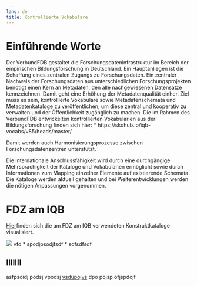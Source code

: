 ```yaml
---
lang: de
title: Kontrollierte Vokabulare
---
```


# Einführende Worte

Der VerbundFDB gestaltet die Forschungsdateninfrastruktur im Bereich der empirischen Bildungsforschung in Deutschland. Ein Hauptanliegen ist die Schaffung eines zentralen Zugangs zu Forschungsdaten.
Ein zentraler Nachweis der Forschungsdaten aus unterschiedlichen Forschungsprojekten benötigt einen Kern an Metadaten, den alle nachgewiesenen Datensätze kennzeichnen. Damit geht eine Erhöhung der Metadatenqualität einher. Ziel muss es sein, kontrollierte Vokabulare sowie Metadatenschemata und Metadatenkataloge zu veröffentlichen, um diese zentral und kooperativ zu verwalten und der Öffentlichkeit zugänglich zu machen.
Die im Rahmen des VerbundFDB entwickelten kontrollierten Vokabularien aus der Bildungsforschung finden sich hier:
* https://skohub.io/iqb-vocabs/v85/heads/master/
*
*

Damit werden auch Harmonisierungsprozesse zwischen Forschungsdatenzentren unterstützt.

Die internationale Anschlussfähigkeit wird durch eine durchgängige Mehrsprachigkeit der Kataloge und Vokabularien ermöglicht sowie durch Informationen zum Mapping einzelner Elemente auf existierende Schemata. Die Kataloge werden aktuell gehalten und bei Weiterentwicklungen werden die nötigen Anpassungen vorgenommen.

# FDZ am IQB
[Hier](https://skohub.io/iqb-vocabs/v87/heads/master)finden sich die am FDZ am IQB verwendeten Konstruktkataloge visualisiert.

![](testfoto.JPG)
vfd
* spodjpsodjfsdf
* sdfsdfsdf

## IIIIIII

asfpsoidj podsj vpodsj [vsdüpojvs](https://www.iqb.hu-berlin.de/fdz) dpo pojsp ofjspdojf
